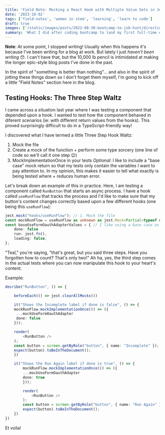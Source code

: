 ```yaml
---
title: 'Field Note: Mocking a React Hook with Multiple Value Sets in Jest'
date: '2023-10-02'
tags: ['field-notes', 'women in stem', 'learning', 'learn to code']
draft: true
images: ['/static/images/posts/2022-08-30-bootcamp-to-job-hunt/direction.jpg']
summary: 'What I did after coding bootcamp to land my first full-time engineering role.'
---
```


**Note**: At some point, I stopped writing! Usually when this happens it's because I've been writing for a blog at work. But lately I just _haven't been writing_ 😯. I can't have that, but the 10,000 lb pencil is intimidated at making the longer epic-style blog posts I've done in the past.

In the spirit of "something is better than nothing"... and also in the spirit of jotting these things down so I don't forget them myself, I'm going to kick off a little "Field Notes" section here in the blog.

## Testing Hooks: The Three Step Waltz

I came across a situation last year where I was testing a component that depended upon a hook. I wanted to test how the component behaved in diferent scenarios (ie: with different return values from the hooks). This proved surprisingly difficult to do in a TypeScript-friendly way!

I discovered what I have termed a little Three Step Hook Waltz:

1. Mock the file
2. Create a mock of the function + perform some type sorcery (one line of code so we'll call it one step 😉)
3. MockImplementationOnce in your tests
   _Optional_: I like to include a "base case" mock return so that my tests only contain the variables I want to pay attention to. In my opinion, this makes it easier to tell what exactly is being tested where + reduces human error.

Let's break down an example of this in practice. Here, I am testing a component called `RunButton` that starts an async process. I have a hook called `useRunFlow` that tracks the process and I'd like to make sure that my button's content changes correctly based upon a few different hooks (one being this `useRunFlow`):

```TypeScript
jest.mock("hooks/useRunFlow"); // 1. Mock the file
const mockRunFlow = useRunFlow as unknown as jest.Mock<Partial<typeof useRunFlow>>; // 2. Create a mock of the function with some type sorcery
const baseUseFormOauthAdapterValues = { // I like using a base case as it keeps the tests I write cleaner
    done: false
    run: jest.fn(),
    loading: false,
};
```

"Teal," you're saying, "that's great, but you said three steps. Have you forgotten how to count? That's only two!" Ah ha, yes, the third step comes in the actual tests where you can now manipulate this hook to your heart's content.

Example:

```TypeScript
desribe("RunButton", () => {

    beforeEach(() => jest.clearAllMocks())

    it("Shows the Incomplete label if done is false", () => {
    mockRunFlow.mockImplementationOnce(() => ({
     ...mockUseFormOauthAdapter
     done: false
    }));

    render(
        <RunButton />
    );
    const button = screen.getByRole("button", { name: "Incomplete" });
    expect(button).toBeInTheDocument();
    })

    it("Shows the Run Again label if done is true", () => {
        mockRunFlow.mockImplementationOnce(() => ({
        ...mockUseFormOauthAdapter
        done: true
        }));

        render(
            <RunButton />
        );
        const button = screen.getByRole("button", { name: "Run Again" });
        expect(button).toBeInTheDocument();
    })
})
```

Et voila!
